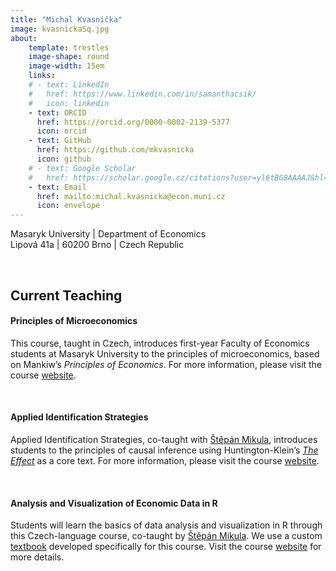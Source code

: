 ```yaml
---
title: "Michal Kvasnička"
image: kvasnickaSq.jpg
about: 
    template: trestles
    image-shape: round
    image-width: 15em
    links:
    # - text: LinkedIn
    #   href: https://www.linkedin.com/in/samanthacsik/
    #   icon: linkedin
    - text: ORCID
      href: https://orcid.org/0000-0002-2139-5377
      icon: orcid
    - text: GitHub
      href: https://github.com/mkvasnicka
      icon: github
    # - text: Google Scholar
    #   href: https://scholar.google.cz/citations?user=yl6tBG8AAAAJ&hl=en
    - text: Email
      href: mailto:michal.kvasnicka@econ.muni.cz
      icon: envelope
---
```


Masaryk University | Department of Economics\
Lipová 41a | 60200 Brno | Czech Republic

\

## Current Teaching

#### Principles of Microeconomics

This course, taught in Czech, introduces first-year Faculty of Economics students at Masaryk University to the principles of microeconomics, based on Mankiw's *Principles of Economics*. For more information, please visit the course [website](https://is.muni.cz/el/econ/podzim2024/BPE_MIE1/index-XuHfzb.qwarp).


\

#### Applied Identification Strategies

Applied Identification Strategies, co-taught with [Štěpán Mikula](https://sites.google.com/site/stepanmikula/), introduces students to the principles of causal inference using Huntington-Klein's [*The Effect*](https://theeffectbook.net/) as a core text. For more information, please visit the course [website](https://is.muni.cz/auth/el/econ/jaro2025/MPE_APIS/index.qwarp).


\

#### Analysis and Visualization of Economic Data in R

Students will learn the basics of data analysis and visualization in R through this Czech-language course, co-taught by [Štěpán Mikula](https://sites.google.com/site/stepanmikula/). We use a custom [textbook](https://aved.econ.muni.cz/) developed specifically for this course. Visit the course [website](https://is.muni.cz/auth/el/econ/podzim2024/MPE_AVED/index.qwarp) for more details.